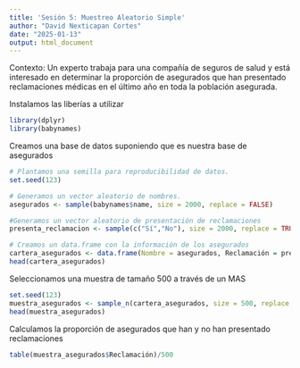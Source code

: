 ```yaml
---
title: 'Sesión 5: Muestreo Aleatorio Simple'
author: "David Nexticapan Cortes"
date: "2025-01-13"
output: html_document
---
```


Contexto: Un experto trabaja para una compañía de seguros de salud y está interesado en determinar la proporción de asegurados que han presentado reclamaciones médicas en el último año en toda la población asegurada.

Instalamos las liberías a utilizar

```r
library(dplyr)
library(babynames)
```

Creamos una base de datos suponiendo que es nuestra base de asegurados

```r
# Plantamos una semilla para reproducibilidad de datos.
set.seed(123)

# Generamos un vector aleatorio de nombres.
asegurados <- sample(babynames$name, size = 2000, replace = FALSE)

#Generamos un vector aleatorio de presentación de reclamaciones
presenta_reclamacion <- sample(c("Sí","No"), size = 2000, replace = TRUE)

# Creamos un data.frame con la información de los asegurados
cartera_asegurados <- data.frame(Nombre = asegurados, Reclamación = presenta_reclamacion)
head(cartera_asegurados)
```

Seleccionamos una muestra de tamaño 500 a través de un MAS

```r
set.seed(123)
muestra_asegurados <- sample_n(cartera_asegurados, size = 500, replace = FALSE)
head(muestra_asegurados)
```

Calculamos la proporción de asegurados que han y no han presentado reclamaciones

```r
table(muestra_asegurados$Reclamación)/500
```

